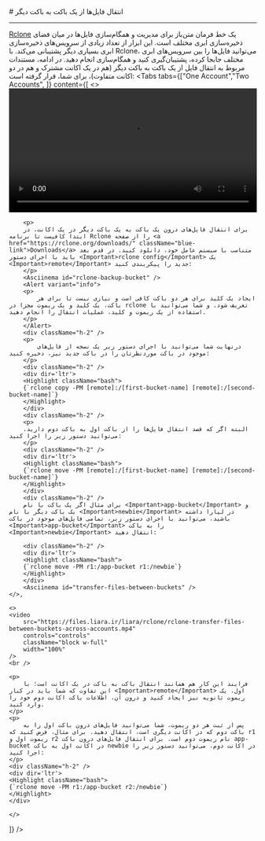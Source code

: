 
<Layout>
# انتقال فایل‌ها از یک باکت به باکت دیگر
<hr className="mb-2" />

<a href="https://rclone.org/" className="blue-link">Rclone</a> یک خط فرمان متن‌باز برای مدیریت و همگام‌سازی فایل‌ها در میان فضای ذخیره‌سازی ابری مختلف است. این ابزار از تعداد زیادی از سرویس‌های ذخیره‌سازی ابری  بسیاری دیگر پشتیبانی می‌کند. با Rclone، می‌توانید فایل‌ها را بین سرویس‌های ابری مختلف جابجا کرده، پشتیبان‌گیری کنید و همگام‌سازی انجام دهید.
در ادامه، مستندات مربوط به انتقال فایل از یک باکت به باکت دیگر (هم در یک اکانت مشترک و هم در دو اکانت متفاوت)، برای شما، قرار گرفته است:
<Tabs 
    tabs={["One Account","Two Accounts", ]} 
    content={[
    <>
        <video
        src="https://files.liara.ir/liara/rclone/rclone-transfer-files-between-buckets.mp4"
        controls="controls"
        className="block w-full"
        width="100%"
        />
        <br />

        <p>
        برای انتقال فایل‌های درون یک باکت به یک باکت دیگر در یک اکانت، در ابتدا کافیست تا برنامه Rclone را از صفحه <a href="https://rclone.org/downloads/" className="blue-link">Downloads</a> متناسب با سیستم عامل خود، دانلود کنید. در قدم بعد باید با اجرای دستور <Important>rclone config</Important> یک <Important>remote</Important> جدید را پیکربندی کنید:
        </p>
        <Asciinema id="rclone-backup-bucket" />
        <Alert variant="info">
        <p>
            ایجاد یک کلید برای هر دو باکت کافی است و نیازی نیست تا برای هر باکت، یک کلید و یک ریموت مجزا در rclone تعریف شود. و شما می‌توانید با استفاده از یک ریموت و کلید، عملیات انتقال را انجام دهید.
        </p>
        </Alert>
        <div className="h-2" />
        <p>
            درنهایت شما می‌توانید با اجرای دستور زیر یک نسخه از فایل‌های موجود در باکت موردنظرتان را در باکت جدید نیز، ذخیره کنید:
        </p>
        <div className="h-2" />
        <div dir='ltr'>
        <Highlight className="bash">
        {`rclone copy -PM [remote]:/[first-bucket-name] [remote]:/[second-bucket-name]`}
        </Highlight>
        </div>
        <div className="h-2" />
        <p>
        البته اگر که قصد انتقال فایل‌ها را از باکت اول به باکت دوم دارید، می‌توانید دستور زیر را اجرا کنید:
        </p>
        <div className="h-2" />
        <div dir='ltr'>
        <Highlight className="bash">
        {`rclone move -PM [remote]:/[first-bucket-name] [remote]:/[second-bucket-name]`}
        </Highlight>
        </div>
        <div className="h-2" />
        برای مثال اگر یک باکت با نام <Important>app-bucket</Important> و یک باکت دیگر با نام <Important>newbie</Important> در لیارا داشته باشید، می‌توانید با اجرای دستور زیر، تمامی فایل‌های موجود در باکت <Important>app-bucket</Important> را به باکت <Important>newbie</Important> انتقال دهید:
        
        <div className="h-2" />
        <div dir='ltr'>
        <Highlight className="bash">
        {`rclone move -PM r1:/app-bucket r1:/newbie`}
        </Highlight>
        </div>
        <Asciinema id="transfer-files-between-buckets" />
    </>,

    <>
    <video
        src="https://files.liara.ir/liara/rclone/rclone-transfer-files-between-buckets-across-accounts.mp4"
        controls="controls"
        className="block w-full"
        width="100%"
    />
    <br />

    <p>
        فرایند این کار هم همانند انتقال باکت به باکت در یک اکانت است؛ با این تفاوت که شما باید در کنار <Important>remote</Important> اول، یک ریموت ثانویه نیز ایجاد کنید و درون آن، اطلاعات باکت اکانت دوم خود را وارد کنید.
    </p>
    <p>
        پس از ثبت هر دو ریموت، شما می‌توانید فایل‌های درون باکت اول را به باکت دوم که در اکانت دیگری است، انتقال دهید. برای مثال، فرض کنید که r1 ریموت اول و r2 نام ریموت دوم است. برای انتقال فایل‌های درون باکت app-bucket در اکانت اول به باکت newbie در اکانت دوم، می‌توانید دستور زیر را اجرا کنید:
    </p>
    <div className="h-2" />
    <div dir='ltr'>
    <Highlight className="bash">
    {`rclone move -PM r1:/app-bucket r2:/newbie`}
    </Highlight>
    </div>

    </>
]} 
/>


</Layout>